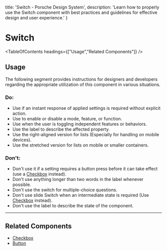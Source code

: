 
  title: 'Switch - Porsche Design System',
  description: 'Learn how to properly use the Switch component with best practices and guidelines for effective design and user experience.'
}

# Switch <ComponentStatus tagName="p-switch"></ComponentStatus>

<TableOfContents headings={["Usage","Related Components"]} />

## Usage

The following segment provides instructions for designers and developers regarding the appropriate utilization of this
component in various situations.

### Do:

- Use if an instant response of applied settings is required without explicit action.
- Use to enable or disable a mode, feature, or function.
- Use when the user is toggling independent features or behaviors.
- Use the label to describe the affected property.
- Use the right-aligned version for lists (Especially for handling on mobile devices).
- Use the stretched version for lists on mobile or smaller containers.

### Don't:

- Don't use it if a setting requires a button press before it can take effect (use a
[Checkbox](/components/checkbox-wrapper) instead).
- Don't use anything longer than two words in the label whenever possible.
- Don't use the switch for multiple-choice questions.
- Don't use slide Switch when an intermediate state is required (Use [Checkbox](/components/checkbox-wrapper) instead).
- Don't use the label to describe the state of the component.

---

## Related Components

- [Checkbox](/components/checkbox-wrapper)
- [Button](/components/button)
